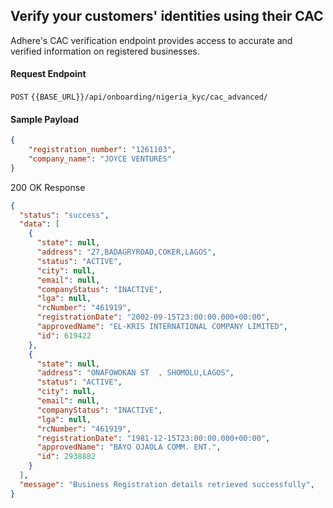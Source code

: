 ## Verify your customers' identities using their CAC 

Adhere's CAC verification endpoint provides access to accurate and verified information on registered businesses.

#### Request Endpoint

`POST` `{{BASE_URL}}/api/onboarding/nigeria_kyc/cac_advanced/`


#### Sample Payload
``` json
{    
    "registration_number": "1261103",
    "company_name": "JOYCE VENTURES"
}
```

200 OK Response

``` json
{
  "status": "success",
  "data": [
    {
      "state": null,
      "address": "27,BADAGRYROAD,COKER,LAGOS",
      "status": "ACTIVE",
      "city": null,
      "email": null,
      "companyStatus": "INACTIVE",
      "lga": null,
      "rcNumber": "461919",
      "registrationDate": "2002-09-15T23:00:00.000+00:00",
      "approvedName": "EL-KRIS INTERNATIONAL COMPANY LIMITED",
      "id": 619422
    },
    {
      "state": null,
      "address": "ONAFOWOKAN ST  , SHOMOLU,LAGOS",
      "status": "ACTIVE",
      "city": null,
      "email": null,
      "companyStatus": "INACTIVE",
      "lga": null,
      "rcNumber": "461919",
      "registrationDate": "1981-12-15T23:00:00.000+00:00",
      "approvedName": "BAYO OJAOLA COMM. ENT.",
      "id": 2938882
    }
  ],
  "message": "Business Registration details retrieved successfully",
}
```